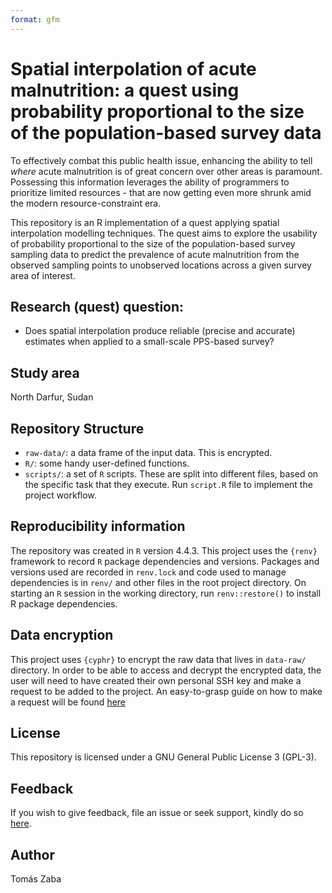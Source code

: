 ```yaml
---
format: gfm
---
```


# Spatial interpolation of acute malnutrition: a quest using probability proportional to the size of the population-based survey data

To effectively combat this public health issue, enhancing the ability to tell _where_ acute malnutrition is of great concern over other areas is paramount. Possessing this information leverages the ability of programmers to prioritize limited resources - that are now getting even more shrunk amid the modern resource-constraint era.

This repository is an R implementation of a quest applying spatial interpolation modelling techniques. The quest aims to explore the usability of probability proportional to the size of the population-based survey sampling data to predict the prevalence of acute malnutrition from the observed sampling points to unobserved locations across a given survey area of interest.

## Research (quest) question:  

+ Does spatial interpolation produce reliable (precise and accurate) estimates when applied to a small-scale PPS-based survey? 

## Study area  
North Darfur, Sudan

## Repository Structure
+ `raw-data/`: a data frame of the input data. This is encrypted. 
+ `R/`: some handy user-defined functions.
+ `scripts/`: a set of `R` scripts. These are split into different files, based on the specific task that they execute. Run `script.R` file to implement the project workflow.  

## Reproducibility information
The repository was created in `R` version 4.4.3. This project uses the `{renv}` framework to record `R` package dependencies and versions. Packages and versions used are recorded in `renv.lock` and code used to manage dependencies is in `renv/` and other files in the root project directory. On starting an `R` session in the working directory, run `renv::restore()` to install R package dependencies.

## Data encryption  
This project uses `{cyphr}` to encrypt the raw data that lives in `data-raw/` directory. In order to be able to access and decrypt the encrypted data, the user will need to have created their own personal SSH key and make a request to be added to the project. An easy-to-grasp guide on how to make a request will be found [here](https://github.com/OxfordIHTM/cyphr-encryption-demonstration#)

## License
This repository is licensed under a GNU General Public License 3 (GPL-3).  

## Feedback
If you wish to give feedback, file an issue or seek support, kindly do so [here](https://github.com/nutspatial/ugd-karamoja-amn-interp/issues).

## Author
Tomás Zaba